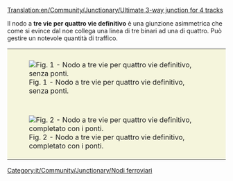 [[Translation:en/Community/Junctionary/Ultimate 3-way junction for 4 tracks]]

Il nodo a '''tre vie per quattro vie definitivo''' è una giunzione asimmetrica che come si evince dal noe collega una linea di tre binari ad una di quattro. Può gestire un notevole quantità di traffico.
{{it/Community/Junctionary/Nodi ferroviari}}
{{it/Community/Junctionary/Requisiti nodo|<!--1-->Economico
|<!-- 2 -->3
|<!-- 3 -->1
|<!-- 4 -->1
|<!-- 5 -->1
|<!-- 6 -->1
|<!-- 7 -->1
|<!-- 8 -->1
|<!-- 9 -->1
|<!-- 10 -->0
|<!-- 11 -->0
|<!-- 12 -->0
|<!-- 13 -->
|<!-- 14 -->I treni guasti possono bloccare due binari.
|<!-- 15 -->

'''Pro'''
* Ingorghi di traffico improbabili.
* Può gestire un gran numero di treni alla volta.
* I treni che non devono effettuare una svolta possono oltrepassarla.

'''Contro'''
* Alcuni treni devono rallentare per salire un pendio.
* Difficile da costruire correttamente al primo tentativo.
* Le curve strette fanno rallentare i treni.
* Le tracce esterne devono essere eseguite su un livello superiore rispetto a quelle interne.
* La sua realizzazione richiede un po' di spazio.
* Ponti lunghi

'''Suggerimenti'''
* Inizia costruendo prima la traccia corta in diagonale.
* Fig. 1 mostra la giunzione senza ponti. Costruisci prima questo e lascia i ponti per ultimo, altrimenti non sarai in grado di vedere cosa stai facendo. Oppure clicca su "x" per rendere invisibili gli edifici.
<!-- 

Legenda numeri: 1 Costo; 2 Difficoltà di costruzione; 3 Tunnel; 4 Ponti; 5 Curve; 6 Dislivelli; 
7 Bivi; 8 Percorso diretto; 9 Percorsi naturali; 10 Stallo; 11 Rotatoria; 12 Segnale; 13 lasciare vuoto; 14 Guasti ; 15 Lista;

Per spiegazioni dettagliate sulla compilazione clicca sul titolo del template.
 -->
}}

{|style="border: 0px; margin: 5px auto 25px auto; Border-collapse: separate;" cellspacing="10"
|style="padding: 10px 10px 5px; 10px; background-color: #F5F5DC;"|[[File:en/Community/Junctionary/Ultimate 3way junction for4nobridges.png|frame|center|Fig. 1 - Nodo a tre vie per quattro vie definitivo, senza ponti.]]
|-
|style="padding: 10px 10px 5px; 10px; background-color: #F5F5DC;"|[[File:en/Community/Junctionary/Ultimate 3way junction for4bridges.png|frame|center|Fig. 2 - Nodo a tre vie per quattro vie definitivo, completato con i ponti.]]
|}

[[Category:it/Community/Junctionary/Nodi ferroviari]]